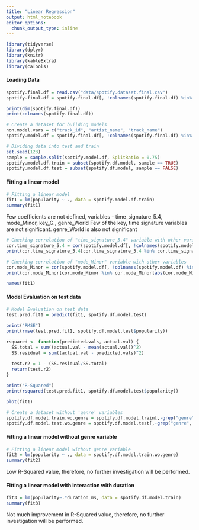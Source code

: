 ```yaml
---
title: "Linear Regression"
output: html_notebook
editor_options: 
  chunk_output_type: inline
---
```


```r
library(tidyverse)
library(dplyr)
library(knitr)
library(kableExtra)
library(caTools)
```

#### Loading Data

```r
spotify.final.df = read.csv("data/spotify.dataset.final.csv")
spotify.final.df = spotify.final.df[, !colnames(spotify.final.df) %in% "X"]
```

```r
print(dim(spotify.final.df))
print(colnames(spotify.final.df))
```

```r
# Create a dataset for building models
non.model.vars = c("track_id", "artist_name", "track_name")
spotify.model.df = spotify.final.df[, !colnames(spotify.final.df) %in% non.model.vars]
```

```r
# Dividing data into test and train
set.seed(123)
sample = sample.split(spotify.model.df, SplitRatio = 0.75)
spotify.model.df.train = subset(spotify.df.model, sample == TRUE)
spotify.model.df.test = subset(spotify.df.model, sample == FALSE)
```

#### Fitting a linear model

```r
# Fitting a linear model
fit1 = lm(popularity ~ ., data = spotify.model.df.train)
summary(fit1)
```

Few coefficients are not defined, variables - time_signature_5.4, mode_Minor, key_G., genre_World 
Few of the key, time signature variables are not significant. genre_World is also not significant

```r
# Checking correlation of "time_signature_5.4" variable with other variables
cor.time_signature_5.4 = cor(spotify.model.df[, !colnames(spotify.model.df) %in% "time_signature_5.4"], spotify.model.df$time_signature_5.4)
print(cor.time_signature_5.4[cor.time_signature_5.4 %in% cor.time_signature_5.4[abs(cor.time_signature_5.4) > 0.3]])
```

```r
# Checking correlation of "mode_Minor" variable with other variables
cor.mode_Minor = cor(spotify.model.df[, !colnames(spotify.model.df) %in% "mode_Minor"], spotify.model.df$mode_Minor)
print(cor.mode_Minor[cor.mode_Minor %in% cor.mode_Minor[abs(cor.mode_Minor) > 0.3]])

```

```r
names(fit1)
```

#### Model Evaluation on test data

```r
# Model Evaluation on test data
test.pred.fit1 = predict(fit1, spotify.df.model.test)

print("RMSE")
print(rmse(test.pred.fit1, spotify.df.model.test$popularity))

rsquared <- function(predicted.vals, actual.val) {
  SS.total = sum((actual.val - mean(actual.val))^2)
  SS.residual = sum((actual.val - predicted.vals)^2)
  
  test.r2 = 1 - (SS.residual/SS.total)
  return(test.r2)
}

print("R-Squared")
print(rsquared(test.pred.fit1, spotify.df.model.test$popularity))

```

```r
plot(fit1)
```

```r
# Create a dataset without 'genre' variables
spotify.df.model.train.wo.genre = spotify.df.model.train[,-grep("genre", colnames(spotify.df.model.train))]
spotify.df.model.test.wo.genre = spotify.df.model.test[,-grep("genre", colnames(spotify.df.model.test))]
```

#### Fitting a linear model without genre variable

```r
# Fitting a linear model without genre variable
fit2 = lm(popularity ~ ., data = spotify.df.model.train.wo.genre)
summary(fit2)
```

Low R-Squared value, therefore, no further investigation will be performed.

#### Fitting a linear model with interaction with duration

```r
fit3 = lm(popularity~.*duration_ms, data = spotify.df.model.train)
summary(fit3)
```

Not much improvement in R-Squared value, therefore, no further investigation will be performed.

